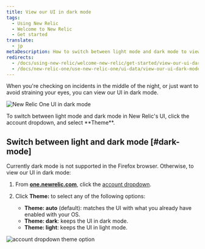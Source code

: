 ```yaml
---
title: View our UI in dark mode
tags:
  - Using New Relic
  - Welcome to New Relic
  - Get started
translate:
  - jp
metaDescription: How to switch between light mode and dark mode to view the New Relic UI.
redirects:
  - /docs/using-new-relic/welcome-new-relic/get-started/view-our-ui-dark-mode
  - /docs/new-relic-one/use-new-relic-one/ui-data/view-our-ui-dark-mode
---
```




When you're checking on incidents in the middle of the night, or just want to avoid straining your eyes, you can view our UI in dark mode.

<img
  title="New Relic One UI in dark mode"
  alt="New Relic One UI in dark mode"
  src={apmDistributedTracingDarkMode}
/>

<figcaption>
  To switch between light mode and dark mode in New Relic's UI, click the account dropdown, and select **Theme**.
</figcaption>

## Switch between light and dark mode [#dark-mode]

Currently dark mode is not supported in the Firefox browser. Otherwise, to view our UI in dark mode:

1. From **[one.newrelic.com](https://one.newrelic.com)**, click the [account dropdown](/docs/using-new-relic/welcome-new-relic/get-started/glossary#account-dropdown).
2. Click **Theme:** to select any of the following options:

   * **Theme: auto** (default): matches the UI with what you already have enabled with your OS.
   * **Theme: dark**: keeps the UI in dark mode.
   * **Theme: light**: keeps the UI in light mode.

<img
  title="account_dropdown_theme option"
  alt="account dropdown theme option"
  src={accountDropdownTheme}
/>
